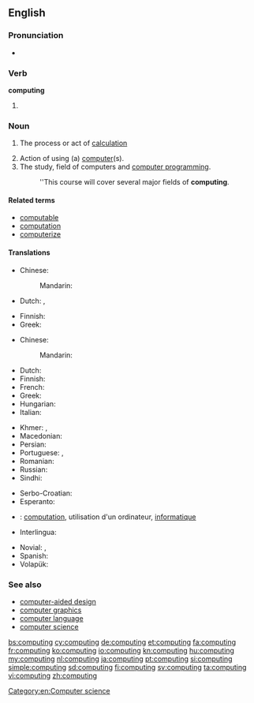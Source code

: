 {{wikipedia}}
==English==

===Pronunciation===
* {{audio|en-us-computing.ogg|Audio (US)|lang=en}}

===Verb===
'''computing'''

# {{present participle of|compute|lang=en}}

===Noun===
{{en-noun|-}}

# {{context|literally|lang=en}} The process or act of [[calculation]]
# Action of using (a) [[computer]](s).
# The study, field of computers and [[computer programming]].
#: ''This course will cover several major fields of '''computing'''.

====Related terms====
* [[computable]]
* [[computation]]
* [[computerize]]

====Translations====
{{trans-see|calculation}}

{{trans-top|action of using a computer}}
* Chinese:
*: Mandarin: {{t|cmn|计算机应用|sc=Hani}}
* Dutch: {{t+|nl|computeren}}, {{t|nl|computergebruik|n}}
{{trans-mid}}
* Finnish: {{t+|fi|tietojenkäsittely}}
* Greek: {{t+|el|υπολογίζοντας|tr=ypologízontas}}
{{trans-bottom}}

{{trans-top|the study, field of computers and computer programming}}
* Chinese:
*: Mandarin: {{t|cmn|计算机编程|sc=Hani}}
* Dutch: {{t+|nl|informatica}}
* Finnish: {{t+|fi|tietojenkäsittelytiede}}
* French: {{t+|fr|informatique|f}}
* Greek: {{t+|el|πληροφορική|f|tr=pliroforikí}}
* Hungarian: {{t|hu|számítástechnika}}
* Italian: {{t+|it|informatica|f}}
{{trans-mid}}
* Khmer: {{t|km|កុំព្យូទ័រវិទ្យា|tr=kompyuutoa vityie|sc=Khmr}}, {{t|km|គណិតូបករណ៍វិទ្យា|tr=kak net tob kor vit tyea|sc=Khmr}}
* Macedonian: {{t|mk|информатика|f|tr=informátika|sc=Cyrl}}
* Persian: {{t+|fa|انفورماتیک|tr=anformâtik}}
* Portuguese: {{t+|pt|informática|f}}, {{t+|pt|computação|f}}
* Romanian: {{t+|ro|informatică|f}}
* Russian: {{t+|ru|информатика|f|tr=informátika|sc=Cyrl}}
* Sindhi: {{t+|sd|ڳڻپيوڀياس|tr=ganpyubhiyaas|sc=sd-Arab}}
{{trans-bottom}}

{{checktrans-top}}
* Serbo-Croatian: {{t+check|sh|računarstvo|n}}
* Esperanto: {{t-check|eo|komputili}}
* {{ttbc|fr}}: [[computation]], utilisation d'un ordinateur, [[informatique]]
* Interlingua: {{t-check|ia|computatorar}}
{{trans-mid}}
* Novial: {{t-check|nov|komputo}}, {{t-check|nov|komputatione}}
* Spanish: {{t-check|es|computación}}
* Volapük: {{t-check|vo|kompütön}}
{{trans-bottom}}

===See also===
* [[computer-aided design]]
* [[computer graphics]]
* [[computer language]]
* [[computer science]]

[[Category:en:Computer science]]

[[bs:computing]]
[[cy:computing]]
[[de:computing]]
[[et:computing]]
[[fa:computing]]
[[fr:computing]]
[[ko:computing]]
[[io:computing]]
[[kn:computing]]
[[hu:computing]]
[[my:computing]]
[[nl:computing]]
[[ja:computing]]
[[pt:computing]]
[[si:computing]]
[[simple:computing]]
[[sd:computing]]
[[fi:computing]]
[[sv:computing]]
[[ta:computing]]
[[vi:computing]]
[[zh:computing]]